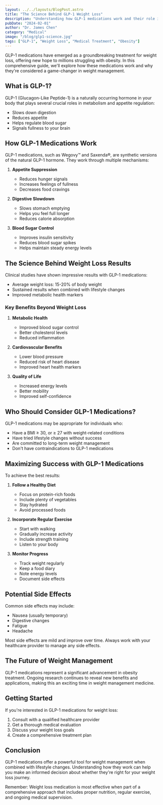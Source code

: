 ```yaml
---
layout: ../../layouts/BlogPost.astro
title: "The Science Behind GLP-1 Weight Loss"
description: "Understanding how GLP-1 medications work and their role in sustainable weight loss"
pubDate: "2024-02-01"
author: "Dr. James Chen"
category: "Medical"
image: "/blog/glp1-science.jpg"
tags: ["GLP-1", "Weight Loss", "Medical Treatment", "Obesity"]
---
```


GLP-1 medications have emerged as a groundbreaking treatment for weight loss, offering new hope to millions struggling with obesity. In this comprehensive guide, we'll explore how these medications work and why they're considered a game-changer in weight management.

## What is GLP-1?

GLP-1 (Glucagon-Like Peptide-1) is a naturally occurring hormone in your body that plays several crucial roles in metabolism and appetite regulation:

- Slows down digestion
- Reduces appetite
- Helps regulate blood sugar
- Signals fullness to your brain

## How GLP-1 Medications Work

GLP-1 medications, such as Wegovy™ and Saxenda®, are synthetic versions of the natural GLP-1 hormone. They work through multiple mechanisms:

1. **Appetite Suppression**
   - Reduces hunger signals
   - Increases feelings of fullness
   - Decreases food cravings

2. **Digestive Slowdown**
   - Slows stomach emptying
   - Helps you feel full longer
   - Reduces calorie absorption

3. **Blood Sugar Control**
   - Improves insulin sensitivity
   - Reduces blood sugar spikes
   - Helps maintain steady energy levels

## The Science Behind Weight Loss Results

Clinical studies have shown impressive results with GLP-1 medications:

- Average weight loss: 15-20% of body weight
- Sustained results when combined with lifestyle changes
- Improved metabolic health markers

### Key Benefits Beyond Weight Loss

1. **Metabolic Health**
   - Improved blood sugar control
   - Better cholesterol levels
   - Reduced inflammation

2. **Cardiovascular Benefits**
   - Lower blood pressure
   - Reduced risk of heart disease
   - Improved heart health markers

3. **Quality of Life**
   - Increased energy levels
   - Better mobility
   - Improved self-confidence

## Who Should Consider GLP-1 Medications?

GLP-1 medications may be appropriate for individuals who:

- Have a BMI ≥ 30, or ≥ 27 with weight-related conditions
- Have tried lifestyle changes without success
- Are committed to long-term weight management
- Don't have contraindications to GLP-1 medications

## Maximizing Success with GLP-1 Medications

To achieve the best results:

1. **Follow a Healthy Diet**
   - Focus on protein-rich foods
   - Include plenty of vegetables
   - Stay hydrated
   - Avoid processed foods

2. **Incorporate Regular Exercise**
   - Start with walking
   - Gradually increase activity
   - Include strength training
   - Listen to your body

3. **Monitor Progress**
   - Track weight regularly
   - Keep a food diary
   - Note energy levels
   - Document side effects

## Potential Side Effects

Common side effects may include:

- Nausea (usually temporary)
- Digestive changes
- Fatigue
- Headache

Most side effects are mild and improve over time. Always work with your healthcare provider to manage any side effects.

## The Future of Weight Management

GLP-1 medications represent a significant advancement in obesity treatment. Ongoing research continues to reveal new benefits and applications, making this an exciting time in weight management medicine.

## Getting Started

If you're interested in GLP-1 medications for weight loss:

1. Consult with a qualified healthcare provider
2. Get a thorough medical evaluation
3. Discuss your weight loss goals
4. Create a comprehensive treatment plan

## Conclusion

GLP-1 medications offer a powerful tool for weight management when combined with lifestyle changes. Understanding how they work can help you make an informed decision about whether they're right for your weight loss journey.

Remember: Weight loss medication is most effective when part of a comprehensive approach that includes proper nutrition, regular exercise, and ongoing medical supervision.
